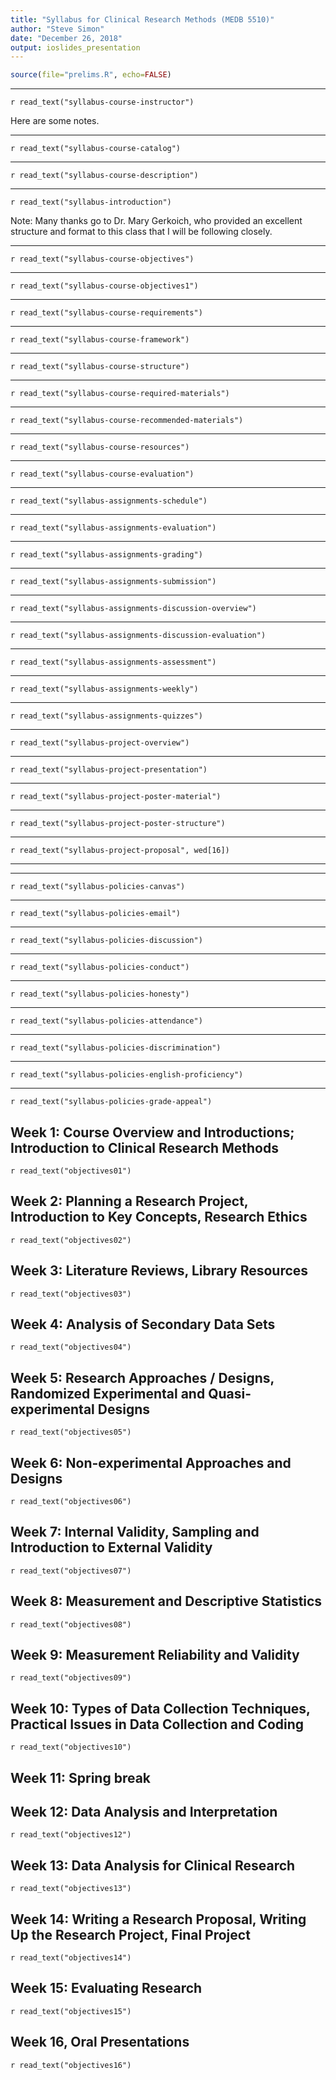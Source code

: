```yaml
---
title: "Syllabus for Clinical Research Methods (MEDB 5510)"
author: "Steve Simon"
date: "December 26, 2018"
output: ioslides_presentation
---
```


```r
source(file="prelims.R", echo=FALSE)
```

***
`r read_text("syllabus-course-instructor")`

<div class="notes">

Here are some notes.

</div>

***
`r read_text("syllabus-course-catalog")`

***
`r read_text("syllabus-course-description")`

***
`r read_text("syllabus-introduction")`

Note: Many thanks go to Dr. Mary Gerkoich, who provided an excellent structure and format to this class that I will be following closely. 

***
`r read_text("syllabus-course-objectives")`

***
`r read_text("syllabus-course-objectives1")`

***
`r read_text("syllabus-course-requirements")`

***
`r read_text("syllabus-course-framework")`

***
`r read_text("syllabus-course-structure")`

***
`r read_text("syllabus-course-required-materials")`

***
`r read_text("syllabus-course-recommended-materials")`

***
`r read_text("syllabus-course-resources")`

***
`r read_text("syllabus-course-evaluation")`

***
`r read_text("syllabus-assignments-schedule")`

***
`r read_text("syllabus-assignments-evaluation")`

***
`r read_text("syllabus-assignments-grading")`

***
`r read_text("syllabus-assignments-submission")`

***
`r read_text("syllabus-assignments-discussion-overview")`

***
`r read_text("syllabus-assignments-discussion-evaluation")`

***
`r read_text("syllabus-assignments-assessment")`

***
`r read_text("syllabus-assignments-weekly")`

***
`r read_text("syllabus-assignments-quizzes")`

***
`r read_text("syllabus-project-overview")`

***
`r read_text("syllabus-project-presentation")`

***
`r read_text("syllabus-project-poster-material")`

***
`r read_text("syllabus-project-poster-structure")`

***
`r read_text("syllabus-project-proposal", wed[16])`

***

***
`r read_text("syllabus-policies-canvas")`


***
`r read_text("syllabus-policies-email")`

***
`r read_text("syllabus-policies-discussion")`

***
`r read_text("syllabus-policies-conduct")`

***
`r read_text("syllabus-policies-honesty")`

***
`r read_text("syllabus-policies-attendance")`

***
`r read_text("syllabus-policies-discrimination")`

***
`r read_text("syllabus-policies-english-proficiency")`

***
`r read_text("syllabus-policies-grade-appeal")`

## Week 1: Course Overview and Introductions; Introduction to Clinical Research Methods

`r read_text("objectives01")`

## Week 2: Planning a Research Project, Introduction to Key Concepts, Research Ethics

`r read_text("objectives02")`

## Week 3: Literature Reviews, Library Resources

`r read_text("objectives03")`

## Week 4: Analysis of Secondary Data Sets

`r read_text("objectives04")`

## Week 5: Research Approaches / Designs, Randomized Experimental and Quasi-experimental Designs

`r read_text("objectives05")`

## Week 6: Non-experimental Approaches and Designs

`r read_text("objectives06")`

## Week 7: Internal Validity, Sampling and Introduction to External Validity

`r read_text("objectives07")`

## Week 8: Measurement and Descriptive Statistics

`r read_text("objectives08")`

## Week 9: Measurement Reliability and Validity

`r read_text("objectives09")`

## Week 10: Types of Data Collection Techniques, Practical Issues in Data Collection and Coding

`r read_text("objectives10")`

## Week 11: Spring break

## Week 12: Data Analysis and Interpretation

`r read_text("objectives12")`

## Week 13: Data Analysis for Clinical Research

`r read_text("objectives13")`

## Week 14: Writing a Research Proposal, Writing Up the Research Project, Final Project

`r read_text("objectives14")`

## Week 15: Evaluating Research

`r read_text("objectives15")`

## Week 16, Oral Presentations

`r read_text("objectives16")`

